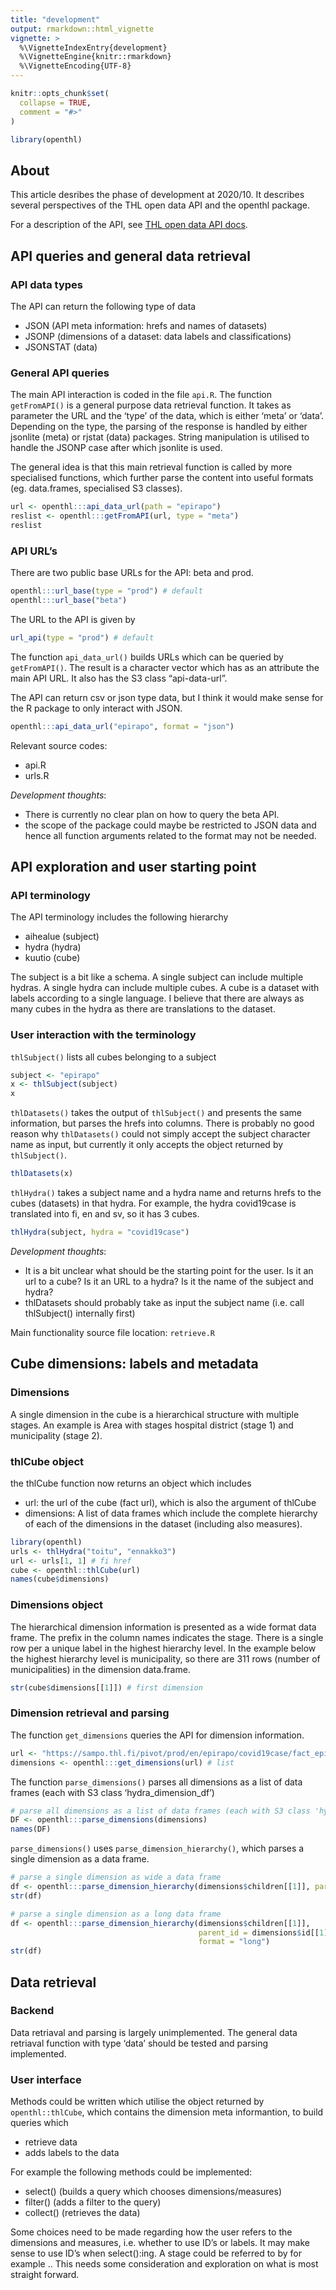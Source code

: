 ```yaml
---
title: "development"
output: rmarkdown::html_vignette
vignette: >
  %\VignetteIndexEntry{development}
  %\VignetteEngine{knitr::rmarkdown}
  %\VignetteEncoding{UTF-8}
---
```


```r
knitr::opts_chunk$set(
  collapse = TRUE,
  comment = "#>"
)
```


```r
library(openthl)
```

## About

This article desribes the phase of development at 2020/10. It describes several perspectives of the THL open data API and the openthl package.

For a description of the API, see [THL open data API docs](https://yhteistyotilat.fi/wiki08/x/RoCkAQ).


## API queries and general data retrieval

### API data types

The API can return the following type of data

- JSON (API meta information: hrefs and names of datasets)
- JSONP (dimensions of a dataset: data labels and classifications)
- JSONSTAT (data)


### General API queries

The main API interaction is coded in the file `api.R`. The function `getFromAPI()` 
is a general purpose data retrieval function. 
It takes as parameter the URL and the 'type' of the data, which is either 'meta' or 'data'. 
Depending on the type, the parsing of the response is handled by either 
jsonlite (meta) or rjstat (data) packages. String manipulation is utilised to handle the JSONP case after which jsonlite is used.

The general idea is that this main retrieval function is called by more specialised functions, 
which further parse the content into useful formats (eg. data.frames, specialised S3 classes). 

```r
url <- openthl:::api_data_url(path = "epirapo")
reslist <- openthl:::getFromAPI(url, type = "meta")
reslist
```


### API URL's

There are two public base URLs for the API: beta and prod. 

```r
openthl:::url_base(type = "prod") # default
openthl:::url_base("beta")
```

The URL to the API is given by

```r
url_api(type = "prod") # default
```

The function `api_data_url()` builds URLs which can be queried by `getFromAPI()`. 
The result is a character vector which has as an attribute the main API URL. 
It also has the S3 class "api-data-url".

The API can return csv or json type data, but I think it would make sense for the R package to only interact with JSON.

```r
openthl:::api_data_url("epirapo", format = "json")
```

Relevant source codes:

- api.R
- urls.R

*Development thoughts*:

- There is currently no clear plan on how to query the beta API.
- the scope of the package could maybe be restricted to JSON data and hence all function 
arguments related to the format may not be needed.



## API exploration and user starting point

### API terminology

The API terminology includes the following hierarchy

- aihealue (subject)
- hydra (hydra)
- kuutio (cube)

The subject is a bit like a schema. A single subject can include multiple hydras. 
A single hydra can include multiple cubes. A cube is a dataset with labels 
according to a single language. 
I believe that there are always as many cubes in the hydra as there are translations to the dataset. 

### User interaction with the terminology

`thlSubject()` lists all cubes belonging to a subject

```r
subject <- "epirapo"
x <- thlSubject(subject)
x
```

`thlDatasets()` takes the output of `thlSubject()` and presents the same information, 
but parses the hrefs into columns. There is probably no good reason why `thlDatasets()` could not simply accept the subject character name as input, 
but currently it only accepts the object returned by `thlSubject()`.

```r
thlDatasets(x)
```

`thlHydra()` takes a subject name and a hydra name and returns hrefs to the cubes (datasets) in that hydra. 
For example, the hydra covid19case is translated into fi, en and sv, so it has 3 cubes.

```r
thlHydra(subject, hydra = "covid19case")
```


*Development thoughts*:

- It is a bit unclear what should be the starting point for the user. Is it an url to a cube? Is it an URL to a hydra? Is it the name of the subject and hydra?
- thlDatasets should probably take as input the subject name (i.e. call thlSubject() internally first)

Main functionality source file location: `retrieve.R`



## Cube dimensions: labels and metadata

### Dimensions

A single dimension in the cube is a hierarchical structure with multiple stages. 
An example is Area with stages hospital district (stage 1) and municipality (stage 2). 

### thlCube object

the thlCube function now returns an object which includes

- url: the url of the cube (fact url), which is also the argument of thlCube
- dimensions: A list of data frames which include the complete hierarchy of each
of the dimensions in the dataset (including also measures).


```r
library(openthl)
urls <- thlHydra("toitu", "ennakko3")
url <- urls[1, 1] # fi href
cube <- openthl::thlCube(url)
names(cube$dimensions)
```


### Dimensions object

The hierarchical dimension information is presented as a wide format data frame. 
The prefix in the column names indicates the stage. 
There is a single row per a unique label in the highest hierarchy level. 
In the example below the highest hierarchy level is municipality, 
so there are 311 rows (number of municipalities) in the dimension data.frame.

```r
str(cube$dimensions[[1]]) # first dimension
```


### Dimension retrieval and parsing


The function `get_dimensions` queries the API for dimension information. 

```r
url <- "https://sampo.thl.fi/pivot/prod/en/epirapo/covid19case/fact_epirapo_covid19case.json"
dimensions <- openthl:::get_dimensions(url) # list
```

The function `parse_dimensions()` parses all dimensions as a list of data frames (each with S3 class 'hydra_dimension_df')

```r
# parse all dimensions as a list of data frames (each with S3 class 'hydra_dimension_df')
DF <- openthl:::parse_dimensions(dimensions)
names(DF)
```

`parse_dimensions()` uses `parse_dimension_hierarchy()`, which parses a single dimension as a data frame.

```r
# parse a single dimension as wide a data frame
df <- openthl:::parse_dimension_hierarchy(dimensions$children[[1]], parent_id = dimensions$id[[1]])
str(df)
```

```r
# parse a single dimension as a long data frame
df <- openthl:::parse_dimension_hierarchy(dimensions$children[[1]], 
                                          parent_id = dimensions$id[[1]],
                                          format = "long")
str(df)
```


## Data retrieval

### Backend

Data retriaval and parsing is largely unimplemented. The general data retriaval function with type 'data' should be tested and parsing implemented.


### User interface

Methods could be written which utilise the object returned by `openthl::thlCube`, 
which contains the dimension meta informantion, to build queries which

- retrieve data
- adds labels to the data

For example the following methods could be implemented:

- select() (builds a query which chooses dimensions/measures)
- filter() (adds a filter to the query)
- collect() (retrieves the data)

Some choices need to be made regarding how the user refers to the dimensions 
and measures, i.e. whether to use ID's or labels. 
It may make sense to use ID's when select():ing. 
A stage could be referred to by for example <dimension_id>.<stage_id>. 
This needs some consideration and exploration on what is most straight forward.


